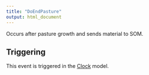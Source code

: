 ```yaml
---
title: "DoEndPasture"
output: html_document
---
```



Occurs after pasture growth and sends material to SOM.

## Triggering

This event is triggered in the [Clock](/docs/Models/Clock.qmd) model.
